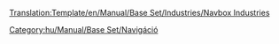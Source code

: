 <noinclude>[[Translation:Template/en/Manual/Base Set/Industries/Navbox Industries]]</noinclude><noinclude></noinclude>{{en/Navbox|navbar = off
|state = off

|name = Navbox Gazdasági épületek
|title = [[hu/Manual/Gazdasági épületek|Gazdasági épületek]]

|group1 = [[hu/Manual/Éghajlatok#mersekelt|Mérsékelt]]
|list1 = {{en/Nowrap begin}} [[hu/Manual/Base Set/Industries/Acélöntő|Acélöntő]]{{en/·w}} [[hu/Manual/Base Set/Industries/Bank|Bank]]{{en/·w}} [[hu/Manual/Base Set/Industries/Erdő|Erdő]]{{en/·w}} [[hu/Manual/Base Set/Industries/Erőmű|Erőmű]]{{en/·w}} [[hu/Manual/Base Set/Industries/Farm|Farm]]{{en/·w}} [[hu/Manual/Base Set/Industries/Fűrésztelep|Fűrésztelep]]{{en/·w}} [[hu/Manual/Base Set/Industries/Gyár|Gyár]]{{en/·w}} [[hu/Manual/Base Set/Industries/Olajfinomító|Olajfinomító]]{{en/·w}} [[hu/Manual/Base Set/Industries/Olajfúró torony|Olajfúró torony]]{{en/·w}} [[hu/Manual/Base Set/Industries/Olajkút|Olajkút]]{{en/·w}} [[hu/Manual/Base Set/Industries/Szénbánya|Szénbánya]]{{en/·w}} [[hu/Manual/Base Set/Industries/Vasércbánya|Vasércbánya]]{{en/Nowrap end}}

|group2 = [[hu/Manual/Éghajlatok#szubarktikus|Szubarktikus]]
|list2 = {{en/Nowrap begin}} [[hu/Manual/Base Set/Industries/Aranybánya|Aranybánya]]{{en/·w}} [[hu/Manual/Base Set/Industries/Bank|Bank]]{{en/·w}} [[hu/Manual/Base Set/Industries/Erdő|Erdő]]{{en/·w}} [[hu/Manual/Base Set/Industries/Erőmű|Erőmű]]{{en/·w}} [[hu/Manual/Base Set/Industries/Farm|Farm]]{{en/·w}} [[hu/Manual/Base Set/Industries/Konzervgyár|Konzervgyár]]{{en/·w}} [[hu/Manual/Base Set/Industries/Nyomda|Nyomda]]{{en/·w}} [[hu/Manual/Base Set/Industries/Olajfinomító|Olajfinomító]]{{en/·w}} [[hu/Manual/Base Set/Industries/Olajkút|Olajkút]]{{en/·w}} [[hu/Manual/Base Set/Industries/Papírgyár|Papírgyár]]{{en/·w}} [[hu/Manual/Base Set/Industries/Szénbánya|Szénbánya]]{{en/Nowrap end}}
|group3 = [[hu/Manual/Éghajlatok#szubtropusi|Szubtrópusi]]
|list3 = {{en/Nowrap begin}} [[hu/Manual/Base Set/Industries/Bank|Bank]]{{en/·w}} [[hu/Manual/Base Set/Industries/Farm|Farm]]{{en/·w}} [[hu/Manual/Base Set/Industries/Favágó|Favágó]]{{en/·w}} [[hu/Manual/Base Set/Industries/Gumifa-ültetvény|Gumifa-ültetvény]]{{en/·w}} [[hu/Manual/Base Set/Industries/Gyár|Gyár]]{{en/·w}} [[hu/Manual/Base Set/Industries/Gyémántbánya|Gyémántbánya]]{{en/·w}} [[hu/Manual/Base Set/Industries/Gyümölcsültetvény|Gyümölcsültetvény]]{{en/·w}} [[hu/Manual/Base Set/Industries/Konzervgyár|Konzervgyár]]{{en/·w}} [[hu/Manual/Base Set/Industries/Olajfinomító|Olajfinomító]]{{en/·w}} [[hu/Manual/Base Set/Industries/Olajkút|Olajkút]]{{en/·w}} [[hu/Manual/Base Set/Industries/Rézércbánya|Rézércbánya]]{{en/·w}} [[hu/Manual/Base Set/Industries/Vízforrás|Vízforrás]]{{en/·w}} [[hu/Manual/Base Set/Industries/Víztorony|Víztorony]]{{en/Nowrap end}}

|group4 = [[hu/Manual/Éghajlatok#jatekvilag|Játékvilág]]
|list4 = {{en/Nowrap begin}}[[hu/Buborékgenerátor|Buborékgenerátor]]{{en/·w}} [[hu/Cukorbánya|Cukorbánya]]{{en/·w}} [[hu/Cukorkagyár|Cukorkagyár]]{{en/·w}} [[hu/Elemfarm|Elemfarm]]{{en/·w}} [[hu/Játékbolt|Játékbolt]]{{en/·w}} [[hu/Játékgyár|Játékgyár]]{{en/·w}} [[hu/Kólakút|Kólakút]]{{en/·w}} [[hu/Műanyagforrás|Műanyagforrás]]{{en/·w}} [[hu/Tejkaramella-fejtő|Tejkaramella-fejtő]]{{en/·w}} [[hu/Üdítőital-gyár|Üdítőital-gyár]]{{en/·w}} [[hu/Vattacukor-erdő|Vattacukor-erdő]]{{en/Nowrap end}}

}}
<noinclude>

[[Category:hu/Manual/Base Set/Navigáció]]
</noinclude>
